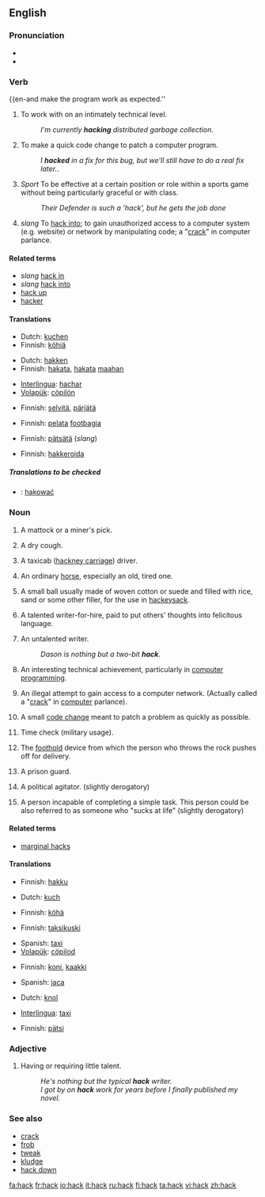 {{see|häck}}
{{wikipedia|dab=hack}}
==English==

===Pronunciation===
*{{IPA|/hæk/}}
*{{rhymes|æk}}

===Verb===
{{en-and make the program work as expected.''
# To work with on an intimately technical level.
#: ''I'm currently '''hacking''' distributed garbage collection.''
# To make a quick code change to patch a computer program.
#: ''I '''hacked''' in a fix for this bug, but we'll still have to do a real fix later.''.
# ''Sport'' To be effective at a certain position or role within a sports game without being particularly graceful or with class.
#: ''Their Defender is such a 'hack', but he gets the job done''
# ''slang'' To [[hack into]]; to gain unauthorized access to a computer system (e.g. website) or network by manipulating code; a "[[crack]]" in computer parlance.

====Related terms====
* ''slang'' [[hack in]]
* ''slang''  [[hack into]]
*[[hack up]]
*[[hacker]]

====Translations====
{{trans-top|To cough noisily}}
*Dutch: [[kuchen]]
*Finnish: [[köhiä]]
{{trans-mid}}
{{trans-bottom}}

{{trans-top|To chop or cut down in a rough manner}}
*Dutch: [[hakken]]
*Finnish: [[hakata#Finnish|hakata]], [[hakata#Finnish|hakata]] [[maa#Finnish|maahan]]
{{trans-mid}}
*[[Interlingua]]: [[hachar]]
*[[Volapük]]: [[cöpilön]]
{{trans-bottom}}

{{trans-top|To withstand or put up with a difficult situation}}
*Finnish: [[selvitä]], [[pärjätä]]
{{trans-mid}}
{{trans-bottom}}

{{trans-top|To play hackeysack}}
*Finnish: [[pelata]] [[footbag|footbagia]]
{{trans-mid}}
{{trans-bottom}}

{{trans-top|To accomplish a difficult programming task}}
{{trans-mid}}
{{trans-bottom}}

{{trans-top|To work with on an intimately technical level}}
{{trans-mid}}
{{trans-bottom}}

{{trans-top|To make a quick code change to patch a computer program}}
*Finnish: [[pätsätä]] (''slang'')
{{trans-mid}}
{{trans-bottom}}

{{trans-top|to gain illegal access to a computer network}}
*Finnish: [[hakkeroida]]
{{trans-bottom}}

=====Translations to be checked=====
{{checktrans}}
{{top}}
{{mid}}
*{{ttbc|Polish}}: [[hakować]]
{{bottom}}

===Noun===
{{en-noun}}

# {{obsolete}} A mattock or a miner's pick.  <!-- Concise Oxford Dictionary -->
# A dry cough.
# {{slang}} A taxicab ([[hackney carriage]]) driver.
# {{obsolete}} An ordinary [[horse]], especially an old, tired one.
# A small ball usually made of woven cotton or suede and filled with rice, sand or some other filler, for the use in [[hackeysack]].
# {{pejorative}} A talented writer-for-hire, paid to put others' thoughts into felicitous language.
# {{pejorative}} An untalented writer.
#: ''Dason is nothing but a two-bit '''hack'''.''
# {{computing}} An interesting technical achievement, particularly in [[computer programming]].
# {{context|computing|slang}} An illegal attempt to gain access to a computer network. (Actually called a "[[crack]]" in [[computer]] parlance).
# {{computing}} A small [[code change]] meant to patch a problem as quickly as possible.
# {{slang}} Time check (military usage).
# {{curling}} The [[foothold]] device from which the person who throws the rock pushes off for delivery.
# {{rfv-sense}} {{slang}} A prison guard.
# {{politics}} A political agitator.  (slightly derogatory)
# {{slang}} A person incapable of completing a simple task.  This person could be also referred to as someone who "sucks at life" (slightly derogatory)
<!-- This expression was used a lot in student politics in the 1980s.  I'm not sure if it is still used much.  publunch
-->

====Related terms====
*[[marginal hacks]]

====Translations====
{{trans-top|miner's pick}}
*Finnish: [[hakku]]
{{trans-bottom}}

{{trans-top|dry cough}}
*Dutch: [[kuch]] {{m}}
{{trans-mid}}
*Finnish: [[köhä]]
{{trans-bottom}}

{{trans-top|taxicab driver}}
*Finnish: [[taksikuski]]
{{trans-mid}}
*Spanish: [[taxi]]
*[[Volapük]]: [[cöpilod]]
{{trans-bottom}}

{{trans-top|ordinary horse, especially an old, tired one}}
*Finnish: [[koni#Finnish|koni]], [[kaakki]]
{{trans-mid}}
{{trans-bottom}}

{{trans-top|small ball for hackeysack}}
{{trans-mid}}
*Spanish: [[jaca]]
{{trans-bottom}}

{{trans-top|talented writer-for-hire}}
*Dutch: [[knol]]
{{trans-mid}}
*[[Interlingua]]: [[taxi]]
{{trans-bottom}}

{{trans-top|small code change}}
*Finnish: [[pätsi]]
{{trans-bottom}}

===Adjective===
{{en-adj|-}}

# {{literary}} Having or requiring little talent.
#: ''He's nothing but the typical '''hack''' writer.''
#: ''I got by on '''hack''' work for years before I finally published my novel.''

===See also===
*[[crack]]
*[[frob]]
*[[tweak]]
*[[kludge]]
*[[hack down]]

[[fa:hack]]
[[fr:hack]]
[[io:hack]]
[[it:hack]]
[[ru:hack]]
[[fi:hack]]
[[ta:hack]]
[[vi:hack]]
[[zh:hack]]